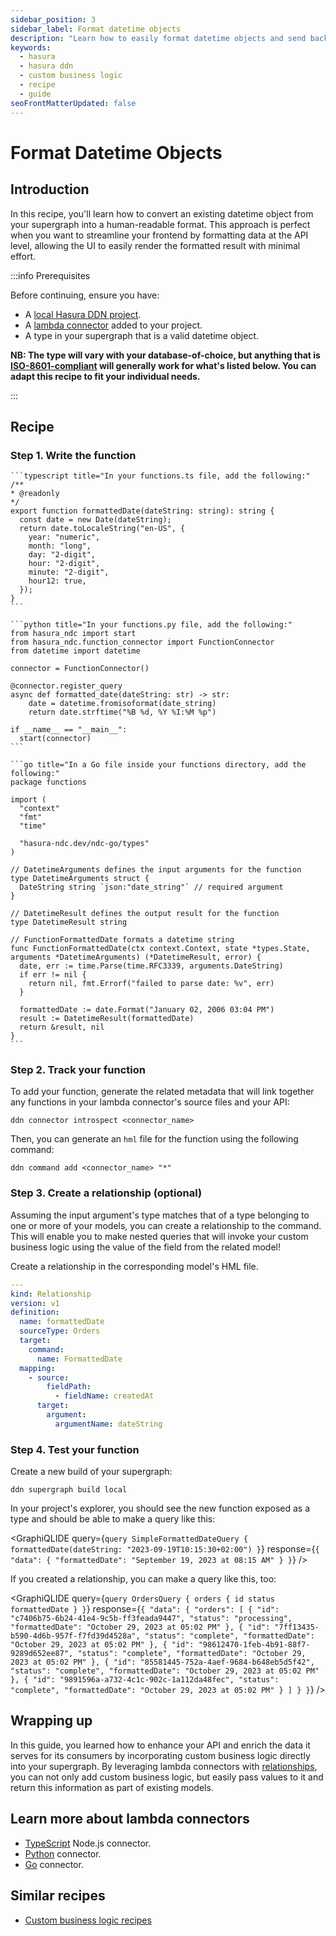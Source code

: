 ```yaml
---
sidebar_position: 3
sidebar_label: Format datetime objects
description: "Learn how to easily format datetime objects and send back human-readable formatted data."
keywords:
  - hasura
  - hasura ddn
  - custom business logic
  - recipe
  - guide
seoFrontMatterUpdated: false
---
```



# Format Datetime Objects

## Introduction

In this recipe, you'll learn how to convert an existing datetime object from your supergraph into a human-readable
format. This approach is perfect when you want to streamline your frontend by formatting data at the API level, allowing
the UI to easily render the formatted result with minimal effort.

:::info Prerequisites

Before continuing, ensure you have:

- A [local Hasura DDN project](/quickstart.mdx).
- A [lambda connector](/business-logic/overview.mdx) added to your project.
- A type in your supergraph that is a valid datetime object.

**NB: The type will vary with your database-of-choice, but anything that is
[ISO-8601-compliant](https://www.iso.org/iso-8601-date-and-time-format.html) will generally work for what's listed
below. You can adapt this recipe to fit your individual needs.**

:::

## Recipe

### Step 1. Write the function

<Tabs className="language-tabs">
  <TabItem value="ts" label="TypeScript">

    ```typescript title="In your functions.ts file, add the following:"
    /**
    * @readonly
    */
    export function formattedDate(dateString: string): string {
      const date = new Date(dateString);
      return date.toLocaleString("en-US", {
        year: "numeric",
        month: "long",
        day: "2-digit",
        hour: "2-digit",
        minute: "2-digit",
        hour12: true,
      });
    }
    ```

  </TabItem>
  <TabItem value="python" label="Python">

    ```python title="In your functions.py file, add the following:"
    from hasura_ndc import start
    from hasura_ndc.function_connector import FunctionConnector
    from datetime import datetime

    connector = FunctionConnector()

    @connector.register_query
    async def formatted_date(dateString: str) -> str:
        date = datetime.fromisoformat(date_string)
        return date.strftime("%B %d, %Y %I:%M %p")

    if __name__ == "__main__":
      start(connector)
    ```

  </TabItem>
  <TabItem value="go" label="Go">

    ```go title="In a Go file inside your functions directory, add the following:"
    package functions

    import (
      "context"
      "fmt"
      "time"

      "hasura-ndc.dev/ndc-go/types"
    )

    // DatetimeArguments defines the input arguments for the function
    type DatetimeArguments struct {
      DateString string `json:"date_string"` // required argument
    }

    // DatetimeResult defines the output result for the function
    type DatetimeResult string

    // FunctionFormattedDate formats a datetime string
    func FunctionFormattedDate(ctx context.Context, state *types.State, arguments *DatetimeArguments) (*DatetimeResult, error) {
      date, err := time.Parse(time.RFC3339, arguments.DateString)
      if err != nil {
        return nil, fmt.Errorf("failed to parse date: %v", err)
      }

      formattedDate := date.Format("January 02, 2006 03:04 PM")
      result := DatetimeResult(formattedDate)
      return &result, nil
    }
    ```

</TabItem>
</Tabs>

### Step 2. Track your function

To add your function, generate the related metadata that will link together any functions in your lambda connector's
source files and your API:

```ddn
ddn connector introspect <connector_name>
```

Then, you can generate an `hml` file for the function using the following command:

```ddn
ddn command add <connector_name> "*"
```

### Step 3. Create a relationship (optional)

Assuming the input argument's type matches that of a type belonging to one or more of your models, you can create a
relationship to the command. This will enable you to make nested queries that will invoke your custom business logic
using the value of the field from the related model!

Create a relationship in the corresponding model's HML file.

```yaml title="For example, if we have an Orders model:"
---
kind: Relationship
version: v1
definition:
  name: formattedDate
  sourceType: Orders
  target:
    command:
      name: FormattedDate
  mapping:
    - source:
        fieldPath:
          - fieldName: createdAt
      target:
        argument:
          argumentName: dateString
```

### Step 4. Test your function

Create a new build of your supergraph:

```ddn
ddn supergraph build local
```

In your project's explorer, you should see the new function exposed as a type and should be able to make a query like
this:

<GraphiQLIDE
  query={`query SimpleFormattedDateQuery {
  formattedDate(dateString: "2023-09-19T10:15:30+02:00")
}`}
  response={`{
  "data": {
    "formattedDate": "September 19, 2023 at 08:15 AM"
  }
}`}
/>

If you created a relationship, you can make a query like this, too:

<GraphiQLIDE
  query={`query OrdersQuery {
  orders {
    id
    status
    formattedDate
  }
}`}
  response={`{
  "data": {
    "orders": [
      {
        "id": "c7406b75-6b24-41e4-9c5b-ff3feada9447",
        "status": "processing",
        "formattedDate": "October 29, 2023 at 05:02 PM"
      },
      {
        "id": "7ff13435-b590-4d6b-957f-f7fd39d4528a",
        "status": "complete",
        "formattedDate": "October 29, 2023 at 05:02 PM"
      },
      {
        "id": "98612470-1feb-4b91-88f7-9289d652ee87",
        "status": "complete",
        "formattedDate": "October 29, 2023 at 05:02 PM"
      },
      {
        "id": "85581445-752a-4aef-9684-b648eb5d5f42",
        "status": "complete",
        "formattedDate": "October 29, 2023 at 05:02 PM"
      },
      {
        "id": "9891596a-a732-4c1c-902c-1a112da48fec",
        "status": "complete",
        "formattedDate": "October 29, 2023 at 05:02 PM"
      }
    ]
  }
}`}
/>

## Wrapping up

In this guide, you learned how to enhance your API and enrich the data it serves for its consumers by incorporating
custom business logic directly into your supergraph. By leveraging lambda connectors with
[relationships](/reference/metadata-reference/relationships.mdx), you can not only add custom business logic, but easily
pass values to it and return this information as part of existing models.

## Learn more about lambda connectors

- [TypeScript](/business-logic/overview.mdx) Node.js connector.
- [Python](/business-logic/overview.mdx) connector.
- [Go](/business-logic/overview.mdx) connector.

## Similar recipes

- [Custom business logic recipes](/business-logic/tutorials/index.mdx)
